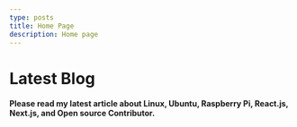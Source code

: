 ```yaml
---
type: posts
title: Home Page
description: Home page
---
```



# Latest Blog

#### Please read my latest article about Linux, Ubuntu, Raspberry Pi, React.js, Next.js, and Open source Contributor.

